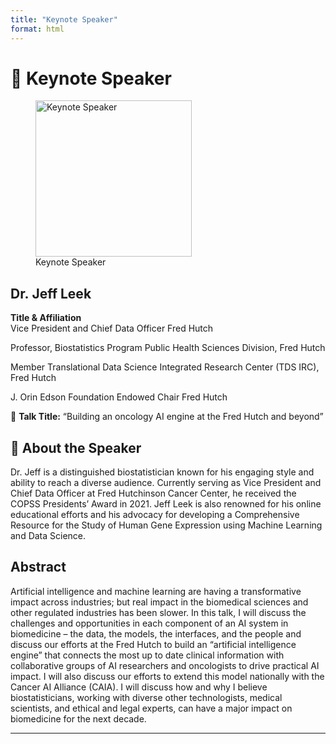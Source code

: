 ```yaml
---
title: "Keynote Speaker"
format: html
---
```


# 🎤 Keynote Speaker

![Keynote Speaker](Jeff.png){.rounded width="250"}

## Dr. Jeff Leek

**Title & Affiliation**\
Vice President and Chief Data Officer
Fred Hutch

Professor, Biostatistics Program
Public Health Sciences Division, Fred Hutch

Member
Translational Data Science Integrated Research Center (TDS IRC), Fred Hutch

J. Orin Edson Foundation Endowed Chair
Fred Hutch

📍 **Talk Title:** "Building an oncology AI engine at the Fred Hutch and beyond"\


## 🔬 About the Speaker

Dr. Jeff is a distinguished biostatistician known for his engaging style and ability to reach a diverse audience. Currently serving as Vice President and Chief Data Officer at Fred Hutchinson Cancer Center, he received the COPSS Presidents' Award in 2021. Jeff Leek is also renowned for his online educational efforts and his advocacy for developing a Comprehensive Resource for the Study of Human Gene Expression using Machine Learning and Data Science.

## Abstract

Artificial intelligence and machine learning are having a transformative impact across industries; but real impact in the biomedical sciences and other regulated industries has been slower. In this talk, I will discuss the challenges and opportunities in each component of an AI system  in biomedicine – the data, the models, the interfaces, and the people and discuss our efforts at the Fred Hutch to build an “artificial intelligence engine” that connects the most up to date clinical information with collaborative groups of AI researchers and oncologists to drive practical AI impact. I will also discuss our efforts to extend this model nationally with the Cancer AI Alliance (CAIA). I will discuss how and why I believe biostatisticians, working with diverse other technologists, medical scientists, and ethical and legal experts, can have a major impact on biomedicine for the next decade.


------------------------------------------------------------------------

